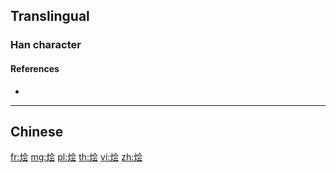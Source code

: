 {{character info/new}}
{{also|燴}}
==Translingual==

===Han character===
{{Han char|rn=86|rad=火|as=06|sn=10|four=|canj=FOMI|ids=⿰火会}}

====References====
* {{Han ref|kx=0671.081|hdz=32200.120|uh=70E9|ud=28905}}

----

==Chinese==
{{zh-see|燴}}

[[fr:烩]]
[[mg:烩]]
[[pl:烩]]
[[th:烩]]
[[vi:烩]]
[[zh:烩]]